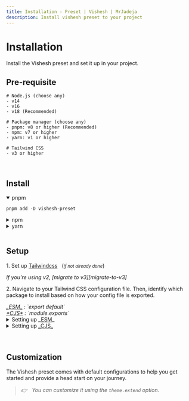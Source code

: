 ```yaml
---
title: Installation - Preset | Vishesh | MrJadeja
description: Install vishesh preset to your project
---
```



# Installation

Install the Vishesh preset and set it up in your project.

## Pre-requisite

```shell
# Node.js (choose any)
- v14
- v16
- v18 (Recommended)

# Package manager (choose any)
- pnpm: v8 or higher (Recommended)
- npm: v7 or higher
- yarn: v1 or higher

# Tailwind CSS
- v3 or higher
```

<br />

## Install

<details open>
<summary>pnpm</summary>

```shell copy
pnpm add -D vishesh-preset
```

</details>

<details >
<summary>npm</summary>

```shell copy
npm i -D vishesh-preset
```

</details>

<details >
<summary>yarn</summary>

```shell copy
yarn add -D vishesh-preset
```

</details>

<br />

## Setup

1\. Set up [Tailwindcss][tailwindcss] &nbsp;&nbsp;(<small>_if not already done_</small>)

<Callout type="warning">
  <em>If you're using v2, [migrate to v3][migrate-to-v3]</em>
</Callout>

2\. Navigate to your Tailwind CSS configuration file. Then, identify which package to install based on how your config file is exported.

<Callout>
  <em>
    <abbr title="ECMAScript Module">_ESM_</abbr>
  </em>
  <em>: `export default`</em> <br />
  <em>
    <abbr title="CommonJS Module">*CJS*</abbr>
  </em>
  <em>: `module.exports`</em>
</Callout>

<br />

<details>
<summary>Setting up&nbsp;<abbr title="ECMAScript Module">_ESM_</abbr></summary>

> <em>You can extend or override the [configuration][tailwind-config].</em>

```diff filename="tailwind.config.js"
# /* your other imports */
+ import vishesh from "vishesh-preset";

# /* remove tailwindcss auto suggestion */
- /** @type {import('tailwindcss').Config} */

# /* add tailwindcss + vishesh-preset auto suggestion */
+ /** @type {import('vishesh-preset/types').VisheshPreset} */
  export default {
+   presets: [vishesh()],
    content: [____],
    theme: {
#     // ...
      extend: {
#     // ...
      }
    },
    plugins: [____]
  }
```

</details>

<details>
<summary>Setting up&nbsp;<abbr title="ECMAScript Module">_CJS_</abbr></summary>

> <em>You can extend or override the [configuration][tailwind-config].</em>

```diff filename="tailwind.config.cjs"
# /* your other imports */
+ const vishesh = require("vishesh-preset");

# /* remove tailwindcss auto suggestion */
- /** @type {import('tailwindcss').Config} */

# /* add tailwindcss + vishesh-preset auto suggestion */
+ /** @type {import('vishesh-preset/types').VisheshPreset} */
  module.exports = {
+   presets: [vishesh()],
    content: [____],
    theme: {
#     // ...
      extend: {
#       // ...
      }
    },
    plugins: [____]
  }
```

</details>

<br />
<br />

## Customization

The Vishesh preset comes with default configurations to help you get started and provide a head start on your journey. <br />

> <em>👉 &nbsp; You can customize it using the `theme.extend` option.</em>

[tailwindcss]: https://tailwindcss.com/docs/installation/framework-guides "Setup tailwindcss"
[tailwind-config]: https://tailwindcss.com/docs/configuration#configuration-options "Tailwindcss configuration documentation"
[migrate-to-v3]: https://tailwindcss.com/docs/upgrade-guide "Migrate tailwind to v3 from v2"
